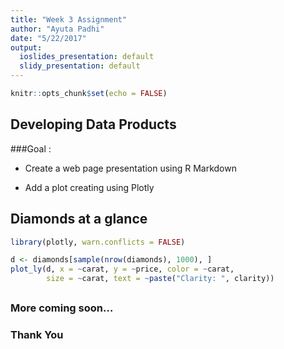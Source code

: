 ```yaml
---
title: "Week 3 Assignment"
author: "Ayuta Padhi"
date: "5/22/2017"
output:
  ioslides_presentation: default
  slidy_presentation: default
---
```


```r
knitr::opts_chunk$set(echo = FALSE)
```



## Developing Data Products



###Goal :

 - Create a web page presentation using R Markdown
 
 - Add a plot creating using Plotly
 

## Diamonds at a glance

```r
library(plotly, warn.conflicts = FALSE)

```

```r
d <- diamonds[sample(nrow(diamonds), 1000), ]
plot_ly(d, x = ~carat, y = ~price, color = ~carat,
        size = ~carat, text = ~paste("Clarity: ", clarity))
```


## 

###  More coming soon...

###                         Thank You
